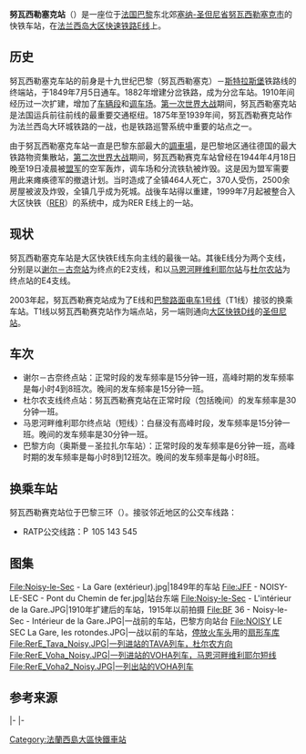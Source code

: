 {{Station Infobox
|Station Name=努瓦西勒塞克站<br />Gare de Noisy-le-Sec 
|Image       =Noisy le Sec Gare.jpg
|ImageTitle  =努瓦西勒塞克站
|ImageCaption=努瓦西勒塞克站
|Linecolor1 = #BD76A1
|Number      = 
|Location    =[[塞纳-圣但尼省|塞纳-圣但尼省]]
|Coord       = {{coord|48|53|48|N|2|27|35|E|type:railwaystation_region:FR|display=inline}}
|Line        =  [[File:RER.svg|20x20px]][[File:Paris_RER_E_icon.svg|20x20px]]<br/>[[File:Tramway-T.svg|20x20px]][[File:Paris_Tram_1.svg|20x20px]]
                     
|Platform    = [[File:RER.svg|20x20px]][[File:Paris_RER_E_icon.svg|20x20px]]：8轨道，4岛式站台<br/>[[File:Tramway-T.svg|20x20px]][[File:Paris_Tram_1.svg|20x20px]]：2轨道，2侧式站台 
|Exit        =
|Time        = 1849年7月5日<br/>1999年7月12日（[[File:RER.svg|20x20px]][[File:Paris_RER_E_icon.svg|20x20px]]）<br/>2003年12月15日（[[File:Tramway-T.svg|20x20px]][[File:Paris_Tram_1.svg|20x20px]]）
|Time First  =
|Time Last   =
}}  
'''努瓦西勒塞克站'''（{{lang-fr|Gare de Noisy-le-Sec}}）是一座位于[[法国|法国]][[巴黎|巴黎]]东北郊[[塞纳-圣但尼省|塞纳-圣但尼省]][[努瓦西勒塞克|努瓦西勒塞克]][[市镇_(法国)|市]]的快铁车站，在[[大区快铁E线|法兰西岛大区快速铁路E线]]上。

==历史==
努瓦西勒塞克车站的前身是十九世纪巴黎（努瓦西勒塞克）－[[斯特拉斯堡|斯特拉斯堡]]铁路线的终端站，于1849年7月5日通车{{r|get}}。1882年增建分岔铁路，成为分岔车站{{r|get}}。1910年间经历过一次扩建，增加了[[车辆段|车辆段]]和[[调车场|调车场]]。[[第一次世界大战|第一次世界大战]]期间，努瓦西勒塞克站是法国运兵前往前线的最重要交通枢纽。1875年至1939年间，努瓦西勒赛克站作为法兰西岛大环城铁路的一战，也是铁路巡警系统中重要的站点之一。

由于努瓦西勒塞克车站一直是巴黎东部最大的[[調車場|調車場]]，是巴黎地区通往德国的最大铁路物资集散站，[[第二次世界大战|第二次世界大战]]期间，努瓦西勒赛克车站曾经在1944年4月18日晚至19日凌晨被[[盟军|盟军]]的空军轰炸，调车场和分流铁轨被炸毁。这是因为盟军需要用此来瘫痪德军的撤退计划。当时造成了全镇464人死亡，370人受伤，2500余房屋被波及炸毁，全镇几乎成为死城{{r|mh|page1=307}}。战後车站得以重建，1999年7月起被整合入大区快铁（[[RER|RER]]）的系统中，成为RER E线上的一站。

==现状==
努瓦西勒塞克车站是大区快铁E线东向主线的最後一站。其後E线分为两个支线，分别是以[[谢尔－古奈站|谢尔－古奈站]]为终点的E2支线，和以[[马恩河畔维利耶尔站|马恩河畔维利耶尔站]]与[[杜尔农站|杜尔农站]]为终点站的E4支线。

2003年起，努瓦西勒赛克站成为了E线和[[巴黎路面电车|巴黎路面电车]][[巴黎路面电车1号线|1号线]]（T1线）接驳的换乘车站。T1线以努瓦西勒赛克站作为端点站，另一端则通向[[大区快铁D线|大区快铁D线]]的[[圣但尼站|圣但尼站]]。

== 车次 == 
*谢尔－古奈终点站：正常时段的发车频率是15分钟一班，高峰时期的发车频率是每小时4到8班次。晚间的发车频率是15分钟一班。{{r|horaire}}
*杜尔农支线终点站：努瓦西勒赛克站在正常时段（包括晚间）的发车频率是30分钟一班。{{r|horaire}}
*马恩河畔维利耶尔终点站（短线）：白昼没有高峰时段，发车频率是15分钟一班。晚间的发车频率是30分钟一班。{{r|horaire}}
*巴黎方向（奥斯曼－圣拉扎尔车站）：正常时段的发车频率是6分钟一班，高峰时期的发车频率是每小时8到12班次。晚间的发车频率是每小时8班。{{r|horaire}}

==换乘车站==
努瓦西勒赛克站位于巴黎三环（{{lang|fr|zone 3}}）。接驳邻近地区的公交车线路：
*RATP公交线路：[[File:Paris_logo_bus_jms.svg|15px]]105 143 545

==图集== 
<gallery perrow=4 mode="packed">
File:Noisy-le-Sec - La Gare (extérieur).jpg|1849年的车站
File:JFF - NOISY-LE-SEC - Pont du Chemin de fer.jpg|站台东端
File:Noisy-le-Sec - L'intérieur de la Gare.JPG|1910年扩建后的车站，1915年以前拍摄
File:BF 36 - Noisy-le-Sec - Intérieur de la Gare.JPG|一战前的车站，巴黎方向站台
File:NOISY LE SEC La Gare, les rotondes.JPG|一战以前的车站，[[停車場_(鐵路)|停放]][[火车头|火车头]]用的[[扇形车库|扇形车库]]
File:RerE_Tava_Noisy.JPG|一列进站的TAVA列车，杜尔农方向
File:RerE_Voha_Noisy.JPG|一列进站的VOHA列车，马恩河畔维利耶尔短线
File:RerE_Voha2_Noisy.JPG|一列出站的VOHA列车
</gallery>
==参考来源==
{{reflist|refs=
<ref name="get">{{fr}}{{cite web|title=Gare de triage - Noisy-le-Sec|url=http://www.noisylesec.net/index.php?id_rub=histoire&id_com=469|publisher=http://www.noisylesec.net/|accessdate=2014-03-28}}</ref> 
<ref name="mh">{{fr}}{{cite book|author=Danièle Voldman|title=La reconstruction des villes françaises de 1940 à 1954: histoire d'une politique|year=1997|publisher=L'Harmattan|isbn= 9782738451941}}</ref>
<ref name="horaire">{{fr}}{{cite web|title=Horaires des trains et RER|url=http://www.transilien.com/fichehoraire/fichehoraire/init|publisher=SNCF Transilien|accessdate=2014-03-28}}</ref> 
}} 
 
{{start rail box|RER}}
{{S-inop2|[[庞丹站|庞丹站]]|[[巴黎|巴黎]]方向}}
{{s-line|[[File:RER.svg|20x20px]][[File:Paris_RER_E_icon.svg|20x20px]]||#BD76A1}}
{{s-inop|[[邦迪站|邦迪站]]|谢尔－古奈方向（'''E2'''）}}
|- 
{{s-line|[[File:RER.svg|20x20px]][[File:Paris_RER_E_icon.svg|20x20px]]||#BD76A1}}
{{s-inop|[[罗尼－佩里埃森林站|罗尼－佩里埃森林站]]|马恩河畔维利耶尔方向}}
|-
{{s-inop|[[马让塔站|马让塔站]]|[[巴黎|巴黎]]方向}}
{{s-line|[[File:RER.svg|20x20px]][[File:Paris_RER_E_icon.svg|20x20px]]||#BD76A1}}
{{s-inop|[[丰特奈谷站|丰特奈谷站]]|杜尔农方向（'''E4'''）}}
{{End box}}

{{RER E}}
[[Category:法蘭西島大區快鐵車站|Category:法蘭西島大區快鐵車站]]